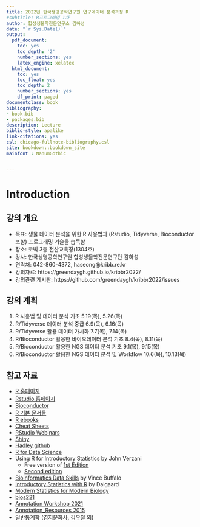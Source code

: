 ```yaml
--- 
title: 2022년 한국생명공학연구원 연구데이터 분석과정 R
#subtitle: R프로그래밍 1차
author: 합성생물학전문연구소 김하성
date: "`r Sys.Date()`"
output:
  pdf_document:
    toc: yes
    toc_depth: '2'
    number_sections: yes
    latex_engine: xelatex
  html_document:
    toc: yes
    toc_float: yes
    toc_depth: 2
    number_sections: yes
    df_print: paged
documentclass: book
bibliography:
- book.bib
- packages.bib
description: Lecture
biblio-style: apalike
link-citations: yes
csl: chicago-fullnote-bibliography.csl
site: bookdown::bookdown_site
mainfont : NanumGothic


---
```



# Introduction {#introduction}

## 강의 개요 {#Information}
- 목표: 생물 데이터 분석을 위한 R 사용법과 (Rstudio, Tidyverse, Bioconductor 포함) 프로그래밍 기술을 습득함
- 장소: 코빅 3층 전산교육장(1304호)
- 강사: 한국생명공학연구원 합성생물학전문연구단 김하성
- 연락처: 042-860-4372, haseong@kribb.re.kr 
- 강의자료: https://greendaygh.github.io/kribbr2022/
- 강의관련 게시판: https://github.com/greendaygh/kribbr2022/issues


## 강의 계획 {#Schedule}

1. R 사용법 및 데이터 분석 기초 	5.19(목), 5.26(목)
2. R/Tidyverse 데이터 분석 중급 	6.9(목), 6.16(목)
3. R/Tidyverse 활용 데이터 가시화 	7.7(목), 7.14(목)
4. R/Bioconductor 활용한 바이오데이터 분석 기초	8.4(목), 8.11(목)
5. R/Bioconductor 활용한 NGS 데이터 분석 기초	9.1(목), 9.15(목)
6. R/Bioconductor 활용한 NGS 데이터 분석 및 Workflow 	10.6(목), 10.13(목)


## 참고 자료 {#References}

- [R 홈페이지](https://www.r-project.org/)
- [Rstudio 홈페이지](https://www.rstudio.com/)
- [Bioconductor](https://www.bioconductor.org/)
- [R 기본 문서들](https://cran.r-project.org/manuals.html) 
- [R ebooks](https://bookdown.org/)
- [Cheat Sheets](https://www.rstudio.com/resources/cheatsheets/)
- [RStudio Webinars](https://resources.rstudio.com/)
- [Shiny](http://shiny.rstudio.com/tutorial/)
- [Hadley github](https://github.com/hadley)
- [R for Data Science](https://r4ds.had.co.nz) 
- Using R for Introductory Statistics by John Verzani
  - Free version of [1st Edition](https://cran.r-project.org/doc/contrib/Verzani-SimpleR.pdf)
  - [Second edition](https://www.crcpress.com/Using-R-for-Introductory-Statistics-Second-Edition/Verzani/p/book/9781466590731)
- [Bioinformatics Data Skills](http://2.droppdf.com/files/5aTvl/bioinformatics-data-skills.pdf) by Vince Buffalo
- [Introductory Statistics with R](http://www.academia.dk/BiologiskAntropologi/Epidemiologi/PDF/Introductory_Statistics_with_R__2nd_ed.pdf) by Dalgaard
- [Modern Statistics for Modern Biology](http://web.stanford.edu/class/bios221/book/index.html)
- [bios221](https://web.stanford.edu/class/bios221/labs/)
- [Annotation Workshop 2021](https://jmacdon.github.io/Bioc2021Anno/articles/AnnotationWorkshop.html#summarizedexperiment-objects-1)
- [Annotation_Resources 2015](https://bioconductor.org/help/course-materials/2015/BioC2015/Annotation_Resources.html)
- 일반통계학 (영지문화사, 김우철 외)
